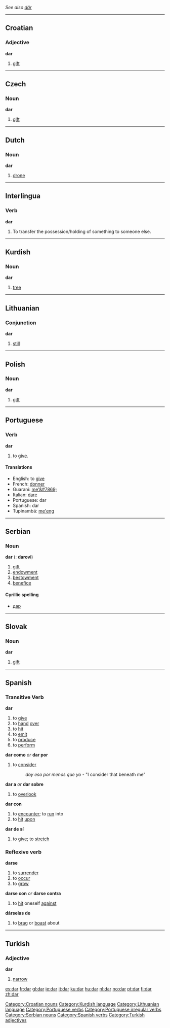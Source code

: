 ''See also [[där]]''

----

==Croatian==
=== Adjective ===
'''dar'''

#[[gift]]

[[Category:Croatian nouns]]

----

==Czech==

===Noun===
'''dar''' {{m}}
#[[gift]]

----
==Dutch==

===Noun===
{{nl-noun|darren|darretje}}
'''dar''' {{m}}
# [[drone]]

----

==Interlingua==

===Verb===
'''dar'''
#To transfer the possession/holding of something to someone else.

----

==Kurdish==

===Noun===
'''dar''' {{f}}
# [[tree]]

[[Category:Kurdish language]]

----

==Lithuanian==

=== Conjunction ===
'''dar'''

#[[still]]

[[Category:Lithuanian language]]

----

==Polish==

===Noun===
'''dar''' {{m}}
#[[gift]]

----

==Portuguese==

===Verb===
'''dar'''
#to [[give]].

====Translations====
*English: to [[give]]
*French: [[donner]]
*Guarani: [[me'&#7869;]]
*Italian: [[dare]]
*Portuguese: dar
*Spanish: dar
*Tupinambá: [[me'eng]]

[[Category:Portuguese verbs]]
[[Category:Portuguese irregular verbs]]

----

==Serbian==

===Noun===
'''dar''' {{m}} {{s}} ({{p}}: '''darovi''')
#[[gift]]
#[[endowment]]
#[[bestowment]]
#[[benefice]]

====Cyrillic spelling====
*[[дар#Serbian|дар]]

[[Category:Serbian nouns]]

----

==Slovak==

===Noun===
'''dar''' {{m}}
#[[gift]]

----

==Spanish==
{{template:Es:-ar(dar)|d|die}}
===Transitive Verb===
'''dar'''
# to [[give]]
# to [[hand]] [[over]]
# to [[hit]]
# to [[emit]]
# to [[produce]]
# to [[perform]]
'''dar como''' ''or'' '''dar por'''
# to [[consider]]
#: ''doy eso por menos que yo'' - "I consider that beneath me"
'''dar a''' ''or'' '''dar sobre'''
# to [[overlook]]
'''dar con'''
# to [[encounter]]; to [[run]] into
# to [[hit]] [[upon]]
'''dar de sí'''
# to [[give]]; to [[stretch]]

===Reflexive verb===
'''darse'''
# to [[surrender]]
# to [[occur]]
# to [[grow]]
'''darse con''' ''or'' '''darse contra'''
# to [[hit]] oneself [[against]]
'''dárselas de'''
# to [[brag]] or [[boast]] about

[[Category:Spanish verbs]]

----

==Turkish==
===Adjective===
'''dar'''

# [[narrow]]

[[Category:Turkish adjectives]]

[[es:dar]]
[[fr:dar]]
[[gl:dar]]
[[ie:dar]]
[[it:dar]]
[[ku:dar]]
[[hu:dar]]
[[nl:dar]]
[[no:dar]]
[[pt:dar]]
[[fi:dar]]
[[zh:dar]]